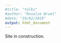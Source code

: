 ```yaml
---
#title: "talks"
#author: "Rosalie Bruel"
#date: "19/02/2019"
output: html_document
---
```



Site in construction.